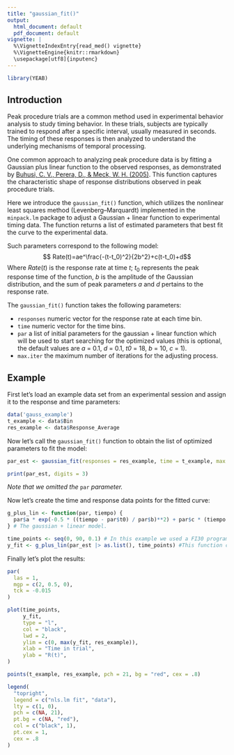 ```yaml
---
title: "gaussian_fit()"
output:
  html_document: default
  pdf_document: default
vignette: |
  %\VignetteIndexEntry{read_med() vignette} 
  %\VignetteEngine{knitr::rmarkdown} 
  \usepackage[utf8]{inputenc}
---
```


```r
library(YEAB)
```

## Introduction

Peak procedure trials are a common method used in experimental behavior analysis to study timing behavior. In these trials, subjects are typically trained to respond after a specific interval, usually measured in seconds. The timing of these responses is then analyzed to understand the underlying mechanisms of temporal processing.

One common approach to analyzing peak procedure data is by fitting a Gaussian plus linear function to the observed responses, as demonstrated by [Buhusi, C. V., Perera, D., & Meck, W. H. (2005)](https://psycnet.apa.org/doi/10.1037/0097-7403.31.1.18). This function captures the characteristic shape of response distributions observed in peak procedure trials.

Here we introduce the `gaussian_fit()` function, which utilizes the nonlinear least squares method (Levenberg–Marquardt) implemented in the `minpack.lm` package to adjust a Gaussian + linear function to experimental timing data. The function returns a list of estimated parameters that best fit the curve to the experimental data.

Such parameters correspond to the following model:
$$ Rate(t)=ae^\frac{-(t-t_0)^2}{2b^2}+c(t-t_0)+d$$
Where $Rate(t)$ is the response rate at time $t$; $t_0$ represents the peak response time of the function, $b$ is the amplitude of the Gaussian distribution, and the sum of peak parameters $a$ and $d$ pertains to the response rate.

The `gaussian_fit()` function takes the following parameters:

- `responses` numeric vector for the response rate at each time bin.
- `time` numeric vector for the time bins.
- `par` a list of initial parameters for the gaussian + linear function which will be used to start searching for the optimized values (this is optional, the default values are *a* = 0.1, *d* = 0.1, *t0* = 18, *b* = 10, *c* = 1).
- `max.iter` the maximum number of iterations for the adjusting process.

## Example

First let's load an example data set from an experimental session and assign it to the response and time parameters:

```r
data('gauss_example')
t_example <- data$Bin
res_example <- data$Response_Average
```

Now let's call the `gaussian_fit()` function to obtain the list of optimized parameters to fit the model:

```r
par_est <- gaussian_fit(responses = res_example, time = t_example, max.iter = 1000)

print(par_est, digits = 3)
```

*Note that we omitted the *`par` *parameter.* 

Now let's create the time and response data points for the fitted curve:

```r

g_plus_lin <- function(par, tiempo) {
  par$a * exp(-0.5 * ((tiempo - par$t0) / par$b)**2) + par$c * (tiempo - par$t0) + par$d
} # The gaussian + linear model.

time_points <- seq(0, 90, 0.1) # In this example we used a FI30 program so the trail lenght is 90s.
y_fit <- g_plus_lin(par_est |> as.list(), time_points) #This function create the data points using the estimated parameters applied to a gaussian + linear function.
```

Finally let's plot the results:

```r
par(
  las = 1,
  mgp = c(2, 0.5, 0),
  tck = -0.015
)

plot(time_points,
     y_fit,
     type = "l",
     col = "black",
     lwd = 2,
     ylim = c(0, max(y_fit, res_example)),
     xlab = "Time in trial",
     ylab = "R(t)",
)

points(t_example, res_example, pch = 21, bg = "red", cex = .8)

legend(
  "topright",
  legend = c("nls.lm fit", "data"),
  lty = c(1, 0),
  pch = c(NA, 21),
  pt.bg = c(NA, "red"),
  col = c("black", 1),
  pt.cex = 1,
  cex = .8
)
```
